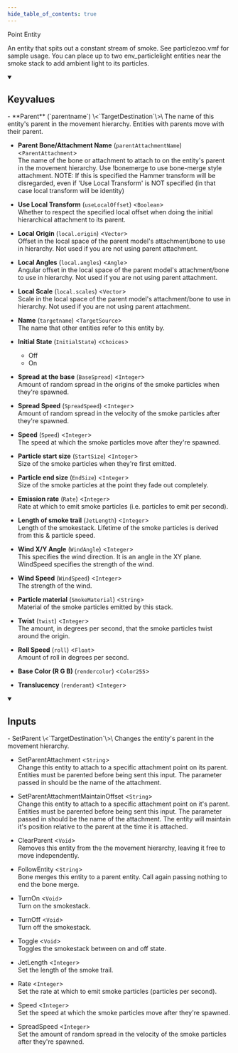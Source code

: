 ```yaml
---
hide_table_of_contents: true
---
```


<!---
!!!!!!
THIS PAGE IS AUTOGENERATED FROM GAME FGD DEFINITIONS!
DO NOT EDIT MANUALLY!
!!!!!!

In order to make edits, you can make an annotation file in /fgd_dump_overrides
-->


Point Entity

An entity that spits out a constant stream of smoke. See particlezoo.vmf for sample usage. You can place up to two env_particlelight entities near the smoke stack to add ambient light to its particles.

<details open>
<summary><h2>Keyvalues</h2></summary>
- **Parent** (`parentname`) \<`TargetDestination`\>\
The name of this entity's parent in the movement hierarchy. Entities with parents move with their parent.

- **Parent Bone/Attachment Name** (`parentAttachmentName`) \<`ParentAttachment`\>\
The name of the bone or attachment to attach to on the entity's parent in the movement hierarchy. Use !bonemerge to use bone-merge style attachment. NOTE: If this is specified the Hammer transform will be disregarded, even if 'Use Local Transform' is NOT specified (in that case local transform will be identity)

- **Use Local Transform** (`useLocalOffset`) \<`Boolean`\>\
Whether to respect the specified local offset when doing the initial hierarchical attachment to its parent.

- **Local Origin** (`local.origin`) \<`Vector`\>\
Offset in the local space of the parent model's attachment/bone to use in hierarchy. Not used if you are not using parent attachment.

- **Local Angles** (`local.angles`) \<`Angle`\>\
Angular offset in the local space of the parent model's attachment/bone to use in hierarchy. Not used if you are not using parent attachment.

- **Local Scale** (`local.scales`) \<`Vector`\>\
Scale in the local space of the parent model's attachment/bone to use in hierarchy. Not used if you are not using parent attachment.

- **Name** (`targetname`) \<`TargetSource`\>\
The name that other entities refer to this entity by.

- **Initial State** (`InitialState`) \<`Choices`\>
  - Off 
  - On 


- **Spread at the base** (`BaseSpread`) \<`Integer`\>\
Amount of random spread in the origins of the smoke particles when they're spawned.

- **Spread Speed** (`SpreadSpeed`) \<`Integer`\>\
Amount of random spread in the velocity of the smoke particles after they're spawned.

- **Speed** (`Speed`) \<`Integer`\>\
The speed at which the smoke particles move after they're spawned.

- **Particle start size** (`StartSize`) \<`Integer`\>\
Size of the smoke particles when they're first emitted.

- **Particle end size** (`EndSize`) \<`Integer`\>\
Size of the smoke particles at the point they fade out completely.

- **Emission rate** (`Rate`) \<`Integer`\>\
Rate at which to emit smoke particles (i.e. particles to emit per second).

- **Length of smoke trail** (`JetLength`) \<`Integer`\>\
Length of the smokestack. Lifetime of the smoke particles is derived from this & particle speed.

- **Wind X/Y Angle** (`WindAngle`) \<`Integer`\>\
This specifies the wind direction. It is an angle in the XY plane. WindSpeed specifies the strength of the wind.

- **Wind Speed** (`WindSpeed`) \<`Integer`\>\
The strength of the wind.

- **Particle material** (`SmokeMaterial`) \<`String`\>\
Material of the smoke particles emitted by this stack.

- **Twist** (`twist`) \<`Integer`\>\
The amount, in degrees per second, that the smoke particles twist around the origin.

- **Roll Speed** (`roll`) \<`Float`\>\
Amount of roll in degrees per second.

- **Base Color (R G B)** (`rendercolor`) \<`Color255`\>

- **Translucency** (`renderamt`) \<`Integer`\>


 </details>
<details open>
<summary><h2>Inputs</h2></summary>
- SetParent \<`TargetDestination`\>\
Changes the entity's parent in the movement hierarchy.

- SetParentAttachment \<`String`\>\
Change this entity to attach to a specific attachment point on its parent. Entities must be parented before being sent this input. The parameter passed in should be the name of the attachment.

- SetParentAttachmentMaintainOffset \<`String`\>\
Change this entity to attach to a specific attachment point on it's parent. Entities must be parented before being sent this input. The parameter passed in should be the name of the attachment. The entity will maintain it's position relative to the parent at the time it is attached.

- ClearParent \<`Void`\>\
Removes this entity from the the movement hierarchy, leaving it free to move independently.

- FollowEntity \<`String`\>\
Bone merges this entity to a parent entity. Call again passing nothing to end the bone merge.

- TurnOn \<`Void`\>\
Turn on the smokestack.

- TurnOff \<`Void`\>\
Turn off the smokestack.

- Toggle \<`Void`\>\
Toggles the smokestack between on and off state.

- JetLength \<`Integer`\>\
Set the length of the smoke trail.

- Rate \<`Integer`\>\
Set the rate at which to emit smoke particles (particles per second).

- Speed \<`Integer`\>\
Set the speed at which the smoke particles move after they're spawned.

- SpreadSpeed \<`Integer`\>\
Set the amount of random spread in the velocity of the smoke particles after they're spawned.


 </details>
